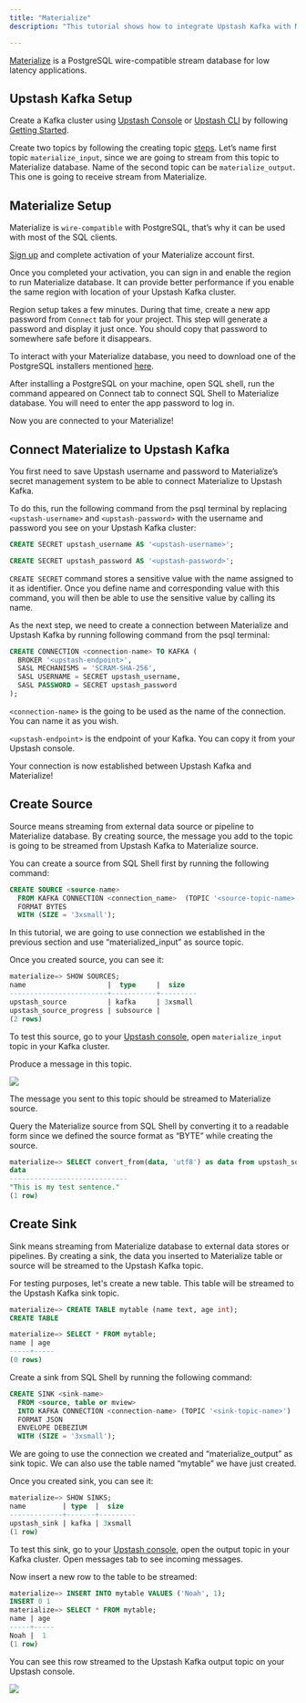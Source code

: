 ```yaml
---
title: "Materialize"
description: "This tutorial shows how to integrate Upstash Kafka with Materialize"

---
```


[Materialize](https://materialize.com/docs/get-started/) is a PostgreSQL
wire-compatible stream database for low latency applications.

## Upstash Kafka Setup

Create a Kafka cluster using [Upstash Console](https://console.upstash.com) or
[Upstash CLI](https://github.com/upstash/cli) by following
[Getting Started](https://docs.upstash.com/kafka).

Create two topics by following the creating topic
[steps](https://docs.upstash.com/kafka#create-a-topic). Let’s name first topic
`materialize_input`, since we are going to stream from this topic to Materialize
database. Name of the second topic can be `materialize_output`. This one is
going to receive stream from Materialize.

## Materialize Setup

Materialize is `wire-compatible` with PostgreSQL, that’s why it can be used with
most of the SQL clients.

[Sign up](https://materialize.com/register) and complete activation of your
Materialize account first.

Once you completed your activation, you can sign in and enable the region to run
Materialize database. It can provide better performance if you enable the same
region with location of your Upstash Kafka cluster.

Region setup takes a few minutes. During that time, create a new app password
from `Connect` tab for your project. This step will generate a password and
display it just once. You should copy that password to somewhere safe before it
disappears.

To interact with your Materialize database, you need to download one of the
PostgreSQL installers mentioned
[here](https://materialize.com/docs/get-started/quickstart/#before-you-begin).

After installing a PostgreSQL on your machine, open SQL shell, run the command
appeared on Connect tab to connect SQL Shell to Materialize database. You will
need to enter the app password to log in.

Now you are connected to your Materialize!

## Connect Materialize to Upstash Kafka

You first need to save Upstash username and password to Materialize’s secret
management system to be able to connect Materialize to Upstash Kafka.

To do this, run the following command from the psql terminal by replacing
`<upstash-username>` and `<upstash-password>` with the username and password you
see on your Upstash Kafka cluster:

```sql
CREATE SECRET upstash_username AS '<upstash-username>';

CREATE SECRET upstash_password AS '<upstash-password>';
```

`CREATE SECRET` command stores a sensitive value with the name assigned to it as
identifier. Once you define name and corresponding value with this command, you
will then be able to use the sensitive value by calling its name.

As the next step, we need to create a connection between Materialize and Upstash
Kafka by running following command from the psql terminal:

```sql
CREATE CONNECTION <connection-name> TO KAFKA (
  BROKER '<upstash-endpoint>',
  SASL MECHANISMS = 'SCRAM-SHA-256',
  SASL USERNAME = SECRET upstash_username,
  SASL PASSWORD = SECRET upstash_password
);
```

`<connection-name>` is the going to be used as the name of the connection. You
can name it as you wish.

`<upstash-endpoint>` is the endpoint of your Kafka. You can copy it from your
Upstash console.

Your connection is now established between Upstash Kafka and Materialize!

## Create Source

Source means streaming from external data source or pipeline to Materialize
database. By creating source, the message you add to the topic is going to be
streamed from Upstash Kafka to Materialize source.

You can create a source from SQL Shell first by running the following command:

```sql
CREATE SOURCE <source-name>
  FROM KAFKA CONNECTION <connection_name>  (TOPIC '<source-topic-name>')
  FORMAT BYTES
  WITH (SIZE = '3xsmall');
```

In this tutorial, we are going to use connection we established in the previous
section and use “materialized_input” as source topic.

Once you created source, you can see it:

```sql
materialize=> SHOW SOURCES;
name                    |  type     |  size
------------------------+-----------+---------
upstash_source          | kafka     | 3xsmall
upstash_source_progress | subsource |
(2 rows)
```

To test this source, go to your
[Upstash console](https://console.upstash.com/kafka), open `materialize_input`
topic in your Kafka cluster.

Produce a message in this topic.

<Frame><img src="/img/materialize/send-message.png"/></Frame>

The message you sent to this topic should be streamed to Materialize source.

Query the Materialize source from SQL Shell by converting it to a readable form
since we defined the source format as “BYTE” while creating the source.

```sql
materialize=> SELECT convert_from(data, 'utf8') as data from upstash_source;
data
-----------------------------
"This is my test sentence."
(1 row)
```

## Create Sink

Sink means streaming from Materialize database to external data stores or
pipelines. By creating a sink, the data you inserted to Materialize table or
source will be streamed to the Upstash Kafka topic.

For testing purposes, let's create a new table. This table will be streamed to
the Upstash Kafka sink topic.

```sql
materialize=> CREATE TABLE mytable (name text, age int);
CREATE TABLE

materialize=> SELECT * FROM mytable;
name | age
-----+-----
(0 rows)
```

Create a sink from SQL Shell by running the following command:

```sql
CREATE SINK <sink-name>
  FROM <source, table or mview>
  INTO KAFKA CONNECTION <connection-name> (TOPIC '<sink-topic-name>')
  FORMAT JSON
  ENVELOPE DEBEZIUM
  WITH (SIZE = '3xsmall');
```

We are going to use the connection we created and “materialize_output” as sink
topic. We can also use the table named “mytable” we have just created.

Once you created sink, you can see it:

```sql
materialize=> SHOW SINKS;
name         | type  |  size
-------------+-------+---------
upstash_sink | kafka | 3xsmall
(1 row)
```

To test this sink, go to your
[Upstash console](https://console.upstash.com/kafka), open the output topic in
your Kafka cluster. Open messages tab to see incoming messages.

Now insert a new row to the table to be streamed:

```sql
materialize=> INSERT INTO mytable VALUES ('Noah', 1);
INSERT 0 1
materialize=> SELECT * FROM mytable;
name | age
-----+-----
Noah |  1
(1 row)
```

You can see this row streamed to the Upstash Kafka output topic on your Upstash
console.

<Frame><img src="/img/materialize/receive-message.png"/></Frame>
